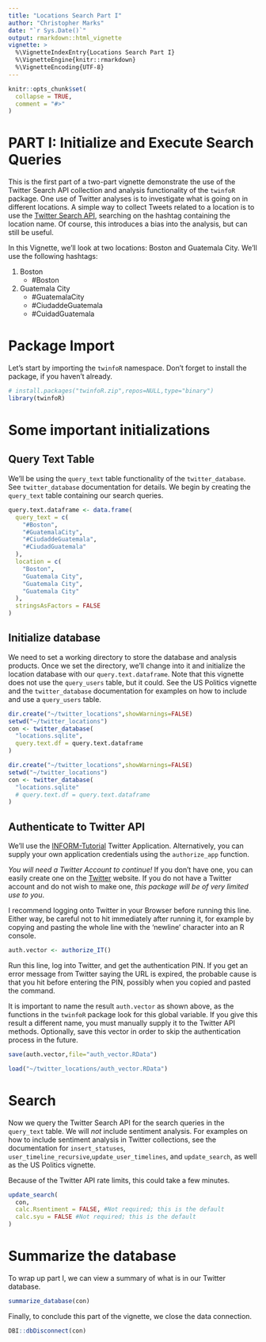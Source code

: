 ```yaml
---
title: "Locations Search Part I"
author: "Christopher Marks"
date: "`r Sys.Date()`"
output: rmarkdown::html_vignette
vignette: >
  %\VignetteIndexEntry{Locations Search Part I}
  %\VignetteEngine{knitr::rmarkdown}
  %\VignetteEncoding{UTF-8}
---
```


```r
knitr::opts_chunk$set(
  collapse = TRUE,
  comment = "#>"
)
```

# PART I: Initialize and Execute Search Queries

This is the first part of a two-part vignette demonstrate the use of the Twitter Search API collection and analysis functionality of the `twinfoR` package.  One use of Twitter analyses is to investigate what is going on in different locations.  A simple way to collect Tweets related to a location is to use the [Twitter Search API](https://developer.twitter.com/en/docs/tweets/search/api-reference/get-search-tweets), searching on the hashtag containing the location name.  Of course, this introduces a bias into the analysis, but can still be useful.

In this Vignette, we'll look at two locations: Boston and Guatemala City.  We'll use the following hashtags:

1. Boston
    * #Boston
1. Guatemala City
    * #GuatemalaCity
    * #CiudaddeGuatemala
    * #CuidadGuatemala

# Package Import

Let's start by importing the `twinfoR` namespace.  Don't forget to install the package, if you haven't already.
```r
# install.packages("twinfoR.zip",repos=NULL,type="binary")
library(twinfoR)
```

# Some important initializations

## Query Text Table

We'll be using the `query_text` table functionality of the `twitter_database`.  See `twitter_database` documentation for details.  We begin by creating the `query_text` table containing our search queries.

```r
query.text.dataframe <- data.frame(
  query_text = c(
    "#Boston",
    "#GuatemalaCity",
    "#CiudaddeGuatemala",
    "#CiudadGuatemala"
  ),
  location = c(
    "Boston",
    "Guatemala City",
    "Guatemala City",
    "Guatemala City"
  ),
  stringsAsFactors = FALSE
)
```

## Initialize database

We need to set a working directory to store the database and analysis products.  Once we set the directory, we'll change into it and initialize the location database with our `query.text.dataframe`.  Note that this vignette does not use the `query_users` table, but it could.  See the US Politics vignette and the `twitter_database` documentation for examples on how to include and use a `query_users` table.

```r
dir.create("~/twitter_locations",showWarnings=FALSE)
setwd("~/twitter_locations")
con <- twitter_database(
  "locations.sqlite",
  query.text.df = query.text.dataframe
)
```

```r
dir.create("~/twitter_locations",showWarnings=FALSE)
setwd("~/twitter_locations")
con <- twitter_database(
  "locations.sqlite"
  # query.text.df = query.text.dataframe
)
```



## Authenticate to Twitter API

We'll use the [INFORM-Tutorial](http://zlisto.scripts.mit.edu/informs_tutorial/tutorial.html) Twitter Application.  Alternatively, you can supply your own application credentials using the `authorize_app` function.

*You will need a Twitter Account to continue!*  If you don't have one, you can easily create one on the [Twitter](https://twitter.com) website.  If you do not have a Twitter account and do not wish to make one, *this package will be of very limited use to you*.  

I recommend logging onto Twitter in your Browser before running this line.  Either way, be careful not to hit <Enter> immediately after running it, for example by copying and pasting the whole line with the 'newline' character into an R console. 

```r
auth.vector <- authorize_IT()
```

Run this line, log into Twitter, and get the authentication PIN.  If you get an error message from Twitter saying the URL is expired, the probable cause is that you hit <Enter> before entering the PIN, possibly when you copied and pasted the command.

It is important to name the result `auth.vector` as shown above, as the functions in the `twinfoR` package look for this global variable.  If you give this result a different name, you must manually supply it to the Twitter API methods.  Optionally, save this vector in order to skip the authentication process in the future.

```r
save(auth.vector,file="auth_vector.RData")
```

```r
load("~/twitter_locations/auth_vector.RData")
```

# Search

Now we query the Twitter Search API for the search queries in the `query_text` table.  We will *not* include sentiment analysis.  For examples on how to include sentiment analysis in Twitter collections, see the documentation for `insert_statuses`, `user_timeline_recursive`,`update_user_timelines`, and `update_search`, as well as the US Politics vignette.

Because of the Twitter API rate limits, this could take a few minutes.

```r
update_search(
  con,
  calc.Rsentiment = FALSE, #Not required; this is the default
  calc.syu = FALSE #Not required; this is the default
)
```

# Summarize the database

To wrap up part I, we can view a summary of what is in our Twitter database.  

```r
summarize_database(con)
```

Finally, to conclude this part of the vignette, we close the data connection.

```r
DBI::dbDisconnect(con)
```

